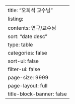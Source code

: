 ---
title: "오희석 교수님"
listing:
  contents: 연구/교수님
  sort: "date desc"
  type: table
  categories: false
  sort-ui: false
  filter-ui: false
  page-size: 9999
page-layout: full
title-block-banner: false
---